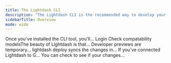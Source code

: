 ```yaml
---
title: The Lightdash CLI
description: "The Lightdash CLI is the recommended way to develop your dbt + Lightdash project. It makes development faster and easier, as well as giving you options for building more powerful automation to manage your Lightdash instance. Here are some guides to get you started!"
sidebarTitle: Overview
mode: wide
---
```


<CardGroup>
  <Card title="How to install the Lightdash CLI" href="/guides/cli/how-to-install-the-lightdash-cli"  icon="file-lines" iconType="solid" horizontal>
  Once you've installed the CLI tool, you'll...
  </Card>

  <Card title="Authenticating your CLI (login)" href="/guides/cli/cli-authentication" icon="file-lines" iconType="solid" horizontal>
    Login
  </Card>

  <Card title="Upgrading your Lightdash CLI" href="/guides/cli/how-to-upgrade-cli" icon="file-lines" iconType="solid" horizontal>
  Check compatability
  </Card>

  <Card title="Autogenerate Lightdash-ready... " href="/guides/cli/how-to-auto-generate-schema-files" icon="file-lines" iconType="solid" horizontal>
    modelsThe beauty of Lightdash is that...
  </Card>

  <Card title="Lightdash Preview" href="/guides/cli/how-to-use-lightdash-preview" icon="file-lines" iconType="solid" horizontal>
  Developer previews are temporary...
  </Card>

  <Card title="Sync your changes with Lightdash deploy" href="/guides/cli/how-to-use-lightdash-deploy" icon="file-lines" iconType="solid" horizontal>
  lightdash deploy syncs the changes in...
  </Card>

  <Card title="Test your changes with Ligh..." href="/guides/cli/how-to-compile-your-lightdash-project" icon="file-lines" iconType="solid" horizontal>
    If you've connected Lightdash to G...
  </Card>

  <Card title="Lightdash Validate" href="/guides/cli/how-to-use-lightdash-validate" icon="file-lines" iconType="solid" horizontal>
    You can check to see if your changes...
  </Card>
</CardGroup>
